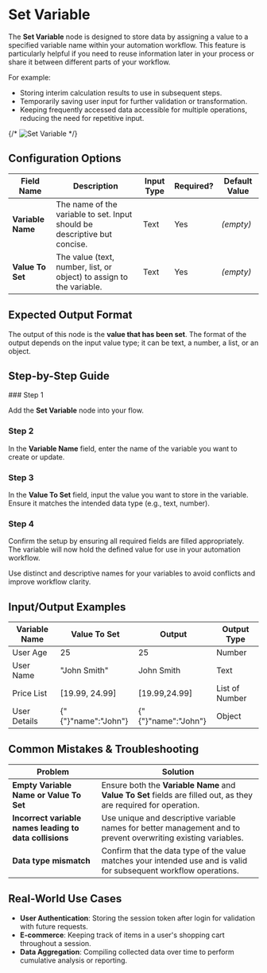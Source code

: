 
# Set Variable

The **Set Variable** node is designed to store data by assigning a value to a specified variable name within your automation workflow. This feature is particularly helpful if you need to reuse information later in your process or share it between different parts of your workflow.

For example:

- Storing interim calculation results to use in subsequent steps.
- Temporarily saving user input for further validation or transformation.
- Keeping frequently accessed data accessible for multiple operations, reducing the need for repetitive input.

{/* ![Set Variable](./set-variable.png) */}

## Configuration Options

| Field Name        | Description                                                               | Input Type | Required? | Default Value |
| ----------------- | ------------------------------------------------------------------------- | ---------- | --------- | ------------- |
| **Variable Name** | The name of the variable to set. Input should be descriptive but concise. | Text       | Yes       | _(empty)_     |
| **Value To Set**  | The value (text, number, list, or object) to assign to the variable.      | Text       | Yes       | _(empty)_     |

## Expected Output Format

The output of this node is the **value that has been set**. The format of the output depends on the input value type; it can be text, a number, a list, or an object.

## Step-by-Step Guide

<Steps>
### Step 1

Add the **Set Variable** node into your flow.

### Step 2

In the **Variable Name** field, enter the name of the variable you want to create or update.

### Step 3

In the **Value To Set** field, input the value you want to store in the variable. Ensure it matches the intended data type (e.g., text, number).

### Step 4

Confirm the setup by ensuring all required fields are filled appropriately. The variable will now hold the defined value for use in your automation workflow.

</Steps>

<Callout type="info" title="Tip">
  Use distinct and descriptive names for your variables to avoid conflicts and
  improve workflow clarity.
</Callout>

## Input/Output Examples

| Variable Name | Value To Set        | Output              | Output Type    |
| ------------- | ------------------- | ------------------- | -------------- |
| User Age      | 25                  | 25                  | Number         |
| User Name     | "John Smith"        | John Smith          | Text           |
| Price List    | [19.99, 24.99]      | [19.99,24.99]       | List of Number |
| User Details  | {"{"}"name":"John"} | {"{"}"name":"John"} | Object         |

## Common Mistakes & Troubleshooting

| Problem                                                 | Solution                                                                                                           |
| ------------------------------------------------------- | ------------------------------------------------------------------------------------------------------------------ |
| **Empty Variable Name or Value To Set**                 | Ensure both the **Variable Name** and **Value To Set** fields are filled out, as they are required for operation.  |
| **Incorrect variable names leading to data collisions** | Use unique and descriptive variable names for better management and to prevent overwriting existing variables.     |
| **Data type mismatch**                                  | Confirm that the data type of the value matches your intended use and is valid for subsequent workflow operations. |

## Real-World Use Cases

- **User Authentication**: Storing the session token after login for validation with future requests.
- **E-commerce**: Keeping track of items in a user's shopping cart throughout a session.
- **Data Aggregation**: Compiling collected data over time to perform cumulative analysis or reporting.
